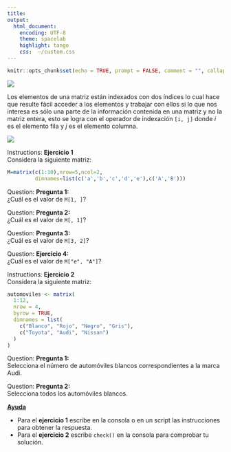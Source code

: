 ```yaml
---
title: 
output:
  html_document:
    encoding: UTF-8
    theme: spacelab
    highlight: tango
    css:  ~/custom.css
---
```


```r
knitr::opts_chunk$set(echo = TRUE, prompt = FALSE, comment = "", collapse = TRUE)
```

![](https://i.imgur.com/SMIoUiA.png)

Los elementos de una matriz están indexados con dos índices lo cual hace que resulte fácil acceder a los elementos y trabajar con ellos si lo que nos interesa es sólo una parte de la información contenida en una matriz y no la matriz entera, esto se logra con el operador de indexación `[i, j]` donde $i$ es el elemento fila y $j$ es el elemento columna.


![](https://i.imgur.com/Y5gK3KP.png)








<div class="alert alert-success" role="alert">
  <span class="glyphicon glyphicon-education" aria-hidden="true"></span>
  <span class="sr-only">Instructions:</span>
  __Ejercicio 1__ </br>
  Considera la siguiente matriz:
  
```r
M=matrix(c(1:10),nrow=5,ncol=2,
         dimnames=list(c('a','b','c','d','e'),c('A','B')))
```


</div>
  
  <div class="panel panel-warning">
  <div class="panel-body">
  
  <div class="alert alert-warning" role="alert">
  <span class="glyphicon glyphicon-question-sign" aria-hidden="true"></span>
  <span class="sr-only">Question:</span>
  **Pregunta 1:**  
  ¿Cuál es el valor de `M[1, ]`?
  
  </div>
  
  
  <div class="alert alert-warning" role="alert">
  <span class="glyphicon glyphicon-question-sign" aria-hidden="true"></span>
  <span class="sr-only">Question:</span>
  **Pregunta 2:**  
  ¿Cuál es el valor de `M[, 1]`?
  
  </div>
  
  
  <div class="alert alert-warning" role="alert">
  <span class="glyphicon glyphicon-question-sign" aria-hidden="true"></span>
  <span class="sr-only">Question:</span>
  **Pregunta 3:**  
  ¿Cuál es el valor de `M[3, 2]`?
  
  </div>
  
  <div class="alert alert-warning" role="alert">
  <span class="glyphicon glyphicon-question-sign" aria-hidden="true"></span>
  <span class="sr-only">Question:</span>
  **Ejercicio 4:**  
  ¿Cuál es el valor de `M["e", "A"]`?
  
  </div>
  
  
  </div>
  </div>
  
  <div class="alert alert-success" role="alert">
  <span class="glyphicon glyphicon-education" aria-hidden="true"></span>
  <span class="sr-only">Instructions:</span>
  __Ejercicio 2__ </br>
  Considera la siguiente matriz:

```r
automoviles <- matrix(
  1:12,
  nrow = 4,
  byrow = TRUE,
  dimnames = list(
    c("Blanco", "Rojo", "Negro", "Gris"),
    c("Toyota", "Audi", "Nissan")
  )
)                
```


</div>
  
  <div class="panel panel-warning">
  <div class="panel-body">
  
  <div class="alert alert-warning" role="alert">
  <span class="glyphicon glyphicon-question-sign" aria-hidden="true"></span>
  <span class="sr-only">Question:</span>
  **Pregunta 1:**  
  Selecciona el número de automóviles blancos correspondientes a la marca Audi.

</div>
  
  
  <div class="alert alert-warning" role="alert">
  <span class="glyphicon glyphicon-question-sign" aria-hidden="true"></span>
  <span class="sr-only">Question:</span>
  **Pregunta 2:**  
  Selecciona todos los automóviles blancos.

</div>
  
  
  
  
  
  <p>
  <a class="btn btn-info" data-toggle="collapse" href="#hint" aria-expanded="false" aria-controls="collapseExample">
  <span class="glyphicon glyphicon-exclamation-sign" aria-hidden="true"></span>   __Ayuda__</a>
  </p>
  <div class="collapse" id="hint">
  <div class="card card-block">
  <div class="alert alert-info" role="alert">
  - Para el __ejercicio 1__ escribe en la consola o en un script las instrucciones para obtener la respuesta.
- Para el __ejercicio 2__ escribe `check()` en la consola para comprobar tu solución.
</div>
  </div>
  
  
  
  
  
  
  
  
  
  
  



